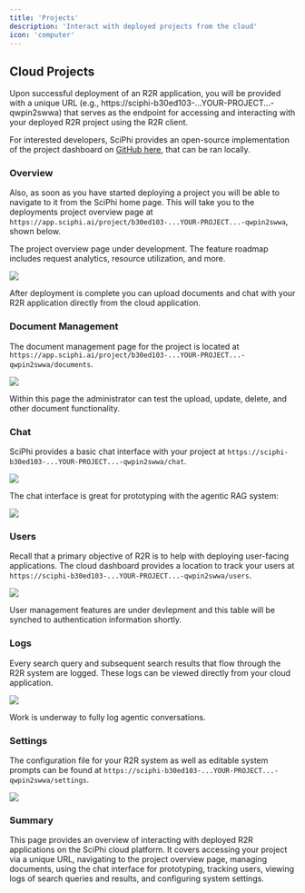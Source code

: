 ```yaml
---
title: 'Projects'
description: 'Interact with deployed projects from the cloud'
icon: 'computer'
---
```

## Cloud Projects

Upon successful deployment of an R2R application, you will be provided with a unique URL (e.g., https://sciphi-b30ed103-...YOUR-PROJECT...-qwpin2swwa) that serves as the endpoint for accessing and interacting with your deployed R2R project using the R2R client.

For interested developers, SciPhi provides an open-source implementation of the project dashboard on [GitHub here](https://github.com/SciPhi-AI/R2R-Application), that can be ran locally.

### Overview

Also, as soon as you have started deploying a project you will be able to navigate to it from the SciPhi home page. This will take you to the deployments project overview page at `https://app.sciphi.ai/project/b30ed103-...YOUR-PROJECT...-qwpin2swwa`, shown below.

<Note> The project overview page under development. The feature roadmap includes request analytics, resource utilization, and more. </Note>


<Frame>
  <img src="/images/overview.png" style={{ borderRadius: '0.5rem' }} />
</Frame>


After deployment is complete you can upload documents and chat with your R2R application directly from the cloud application.


### Document Management

The document management page for the project is located at `https://app.sciphi.ai/project/b30ed103-...YOUR-PROJECT...-qwpin2swwa/documents`.
<Frame>
  <img src="/images/documents.png" style={{ borderRadius: '0.5rem' }} />
</Frame>

Within this page the administrator can test the upload, update, delete, and other document functionality.

### Chat

SciPhi provides a basic chat interface with your project at `https://sciphi-b30ed103-...YOUR-PROJECT...-qwpin2swwa/chat`.
<Frame>
  <img src="/images/chat.png" style={{ borderRadius: '0.5rem' }} />
</Frame>

The chat interface is great for prototyping with the agentic RAG system:

<Frame>
  <img src="/images/chat_2.png" style={{ borderRadius: '0.5rem' }} />
</Frame>

### Users

Recall that a primary objective of R2R is to help with deploying user-facing applications. The cloud dashboard provides a location to track your users at `https://sciphi-b30ed103-...YOUR-PROJECT...-qwpin2swwa/users`.
<Frame>
  <img src="/images/users.png" style={{ borderRadius: '0.5rem' }} />
</Frame>

<Note> User management features are under devlepment and this table will be synched to authentication information shortly. </Note>


### Logs

Every search query and subsequent search results that flow through the R2R system are logged. These logs can be viewed directly from your cloud application.

<Frame>
  <img src="/images/logs.png" style={{ borderRadius: '0.5rem' }} />
</Frame>

<Note> Work is underway to fully log agentic conversations. </Note>




### Settings

The configuration file for your R2R system as well as editable system prompts can be found at `https://sciphi-b30ed103-...YOUR-PROJECT...-qwpin2swwa/settings`.

<Frame>
  <img src="/images/settings.png" style={{ borderRadius: '0.5rem' }} />
</Frame>


### Summary
This page provides an overview of interacting with deployed R2R applications on the SciPhi cloud platform. It covers accessing your project via a unique URL, navigating to the project overview page, managing documents, using the chat interface for prototyping, tracking users, viewing logs of search queries and results, and configuring system settings.